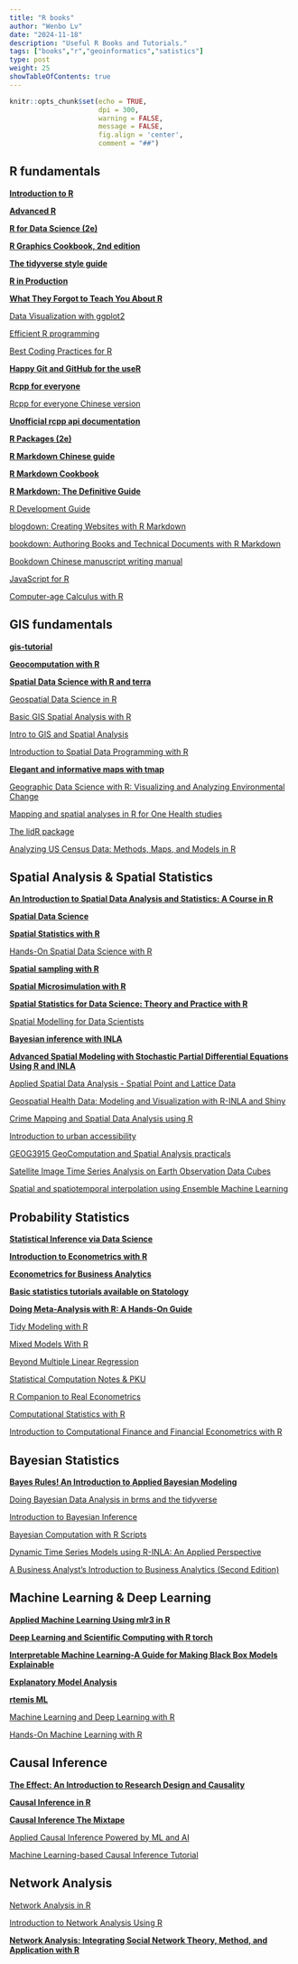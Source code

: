 ```yaml
---
title: "R books"
author: "Wenbo Lv"
date: "2024-11-18"
description: "Useful R Books and Tutorials."
tags: ["books","r","geoinformatics","satistics"]
type: post
weight: 25
showTableOfContents: true
---
```


```r
knitr::opts_chunk$set(echo = TRUE,
                      dpi = 300,
                      warning = FALSE,
                      message = FALSE,
                      fig.align = 'center',
                      comment = "##")
```

## R fundamentals

[**Introduction to R**](https://rspatial.org/intr/)

[**Advanced R**](https://adv-r.hadley.nz/)

[**R for Data Science (2e)**](https://r4ds.hadley.nz/)

[**R Graphics Cookbook, 2nd edition**](https://r-graphics.org/)

[**The tidyverse style guide**](https://style.tidyverse.org/)

[**R in Production**](https://r-in-production.org/)

[**What They Forgot to Teach You About R**](https://rstats.wtf/)

[Data Visualization with ggplot2](https://viz-ggplot2.rsquaredacademy.com/)

[Efficient R programming](https://csgillespie.github.io/efficientR/index.html)

[Best Coding Practices for R](https://bookdown.org/content/d1e53ac9-28ce-472f-bc2c-f499f18264a3/)

[**Happy Git and GitHub for the useR**](https://happygitwithr.com/)

[**Rcpp for everyone**](https://teuder.github.io/rcpp4everyone_en/)

[Rcpp for everyone Chinese version](https://jywang2016.github.io/rcpp4everyone_cn/)

[**Unofficial rcpp api documentation**](https://thecoatlessprofessor.com/programming/cpp/unofficial-rcpp-api-documentation/)

[**R Packages (2e)**](https://r-pkgs.org/)

[**R Markdown Chinese guide**](https://cosname.github.io/rmarkdown-guide/)

[**R Markdown Cookbook**](https://bookdown.org/yihui/rmarkdown-cookbook/)

[**R Markdown: The Definitive Guide**](https://bookdown.org/yihui/rmarkdown/)

[R Development Guide](https://contributor.r-project.org/rdevguide/introduction.html)

[blogdown: Creating Websites with R Markdown](https://bookdown.org/yihui/blogdown)

[bookdown: Authoring Books and Technical Documents with R Markdown](https://bookdown.org/yihui/bookdown/)

[Bookdown Chinese manuscript writing manual](https://tangyc8866.github.io/bookdown_tutorial/index.html)

[JavaScript for R](https://book.javascript-for-r.com/)

[Computer-age Calculus with R](https://dtkaplan.github.io/RforCalculus/preface.html)



## GIS fundamentals

[**gis-tutorial**](https://www.osgeo.cn/gis-tutorial/index.html)

[**Geocomputation with R**](https://r.geocompx.org/)

[**Spatial Data Science with R and terra**](https://rspatial.org/)

[Geospatial Data Science in R](https://zia207.github.io/geospatial-r-github.io/index.html)

[Basic GIS Spatial Analysis with R ](https://chiajung-yeh.github.io/Spatial-Analysis/index.html)

[Intro to GIS and Spatial Analysis](https://mgimond.github.io/Spatial/index.html)

[Introduction to Spatial Data Programming with R](https://geobgu.xyz/r-2023/)

[**Elegant and informative maps with tmap**](https://r-tmap.github.io/tmap-book/index.html)

[Geographic Data Science with R: Visualizing and Analyzing Environmental Change](https://bookdown.org/mcwimberly/gdswr-book/)

[Mapping and spatial analyses in R for One Health studies](http://rspatial4onehealth.geohealthresearch.org/)

[The lidR package](https://r-lidar.github.io/lidRbook/)

[Analyzing US Census Data: Methods, Maps, and Models in R](https://walker-data.com/census-r/)



## Spatial Analysis & Spatial Statistics

[**An Introduction to Spatial Data Analysis and Statistics: A Course in R**](https://paezha.github.io/spatial-analysis-r/)

[**Spatial Data Science**](https://r-spatial.org/book/)

[**Spatial Statistics with R**](https://edzer.github.io/sswr/)

[Hands-On Spatial Data Science with R](https://spatialanalysis.github.io/handsonspatialdata/index.html)

[**Spatial sampling with R**](https://dickbrus.github.io/SpatialSamplingwithR/)

[**Spatial Microsimulation with R**](https://spatial-microsim-book.robinlovelace.net/)

[**Spatial Statistics for Data Science: Theory and Practice with R**](https://www.paulamoraga.com/book-spatial/index.html)

[Spatial Modelling for Data Scientists](https://gdsl-ul.github.io/san/)

[**Bayesian inference with INLA**](https://becarioprecario.bitbucket.io/inla-gitbook/)

[**Advanced Spatial Modeling with Stochastic Partial Differential Equations Using R and INLA** ](https://becarioprecario.bitbucket.io/spde-gitbook/)

[Applied Spatial Data Analysis - Spatial Point and Lattice Data](https://sebnemer.github.io/english/courses/asda2020/)

[Geospatial Health Data: Modeling and Visualization with R-INLA and Shiny](https://www.paulamoraga.com/book-geospatial/)

[Crime Mapping and Spatial Data Analysis using R](https://maczokni.github.io/crime_mapping/)

[Introduction to urban accessibility](https://ipeagit.github.io/intro_access_book/)

[GEOG3915 GeoComputation and Spatial Analysis practicals](https://bookdown.org/lexcomber/GEOG3195/)

[Satellite Image Time Series Analysis on Earth Observation Data Cubes](https://e-sensing.github.io/sitsbook/index.html)

[Spatial and spatiotemporal interpolation using Ensemble Machine Learning](https://opengeohub.github.io/spatial-prediction-eml/)



## Probability Statistics

[**Statistical Inference via Data Science**](https://moderndive.com/index.html)

[**Introduction to Econometrics with R**](https://www.econometrics-with-r.org/)

[**Econometrics for Business Analytics**](https://bookdown.org/cuborican/RE_STAT/)

[**Basic statistics tutorials available on Statology**](https://www.statology.org/tutorials/)

[**Doing Meta-Analysis with R: A Hands-On Guide**](https://bookdown.org/MathiasHarrer/Doing_Meta_Analysis_in_R/)

[Tidy Modeling with R](https://www.tmwr.org/)

[Mixed Models With R](https://m-clark.github.io/mixed-models-with-R/introduction.html)

[Beyond Multiple Linear Regression](https://bookdown.org/roback/bookdown-BeyondMLR/)

[Statistical Computation Notes & PKU](https://www.math.pku.edu.cn/teachers/lidf/docs/statcomp/html/_statcompbook/index.html) 

[R Companion to Real Econometrics](https://bookdown.org/carillitony/bailey/)

[Computational Statistics with R](https://cswr.nrhstat.org/)

[Introduction to Computational Finance and Financial Econometrics with R](https://bookdown.org/compfinezbook/introcompfinr/)



## Bayesian Statistics

[**Bayes Rules! An Introduction to Applied Bayesian Modeling**](https://www.bayesrulesbook.com/foreword)

[Doing Bayesian Data Analysis in brms and the tidyverse](https://bookdown.org/content/3686/)

[Introduction to Bayesian Inference](https://bayesball.github.io/BAYES_NOTES/)

[Bayesian Computation with R Scripts](https://bayesball.github.io/bcwr/examples/index.html)

[Dynamic Time Series Models using R-INLA: An Applied Perspective](https://ramanbala.github.io/dynamic-time-series-models-R-INLA/)

[A Business Analyst’s Introduction to Business Analytics (Second Edition)](https://www.causact.com/)



## Machine Learning & Deep Learning

[**Applied Machine Learning Using mlr3 in R**](https://mlr3book.mlr-org.com/)

[**Deep Learning and Scientific Computing with R torch**](https://skeydan.github.io/Deep-Learning-and-Scientific-Computing-with-R-torch/)

[**Interpretable Machine Learning-A Guide for Making Black Box Models Explainable**](https://christophm.github.io/interpretable-ml-book/index.html)

[**Explanatory Model Analysis**](https://ema.drwhy.ai/preface.html)

[**rtemis ML**](https://rtemis.lambdamd.org/)

[Machine Learning and Deep Learning with R](https://theoreticalecology.github.io/machinelearning/A1-GettingStarted.html)

[Hands-On Machine Learning with R](https://bradleyboehmke.github.io/HOML/)



## Causal Inference

[**The Effect: An Introduction to Research Design and Causality**](https://theeffectbook.net/)

[**Causal Inference in R**](https://www.r-causal.org/)

[**Causal Inference The Mixtape**](https://mixtape.scunning.com/)

[Applied Causal Inference Powered by ML and AI](https://www.causalml-book.org/assets/chapters/CausalML_book.pdf)

[Machine Learning-based Causal Inference Tutorial](https://bookdown.org/stanfordgsbsilab/ml-ci-tutorial/)



## Network Analysis

[Network Analysis in R](https://robwiederstein.github.io/network_analysis/index.html)

[Introduction to Network Analysis Using R](https://yunranchen.github.io/intro-net-r/)

[**Network Analysis: Integrating Social Network Theory, Method, and Application with R**](https://inarwhal.github.io/NetworkAnalysisR-book/)


